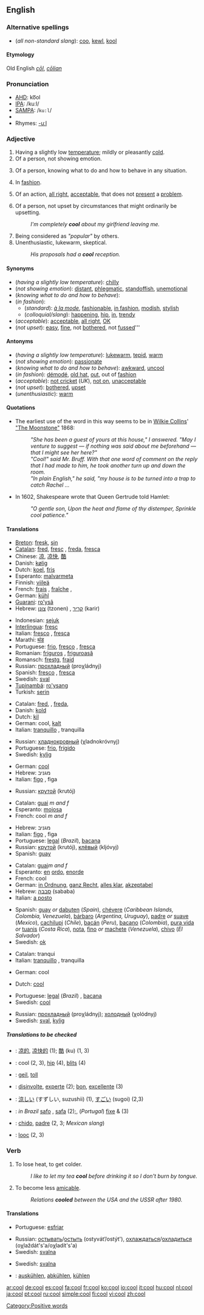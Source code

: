 ==English==

===Alternative spellings===
*(''all non-standard slang''): [[coo]], [[kewl]], [[kool]]

{{rfc-level|Etymology at L4+ not in L3 POS section}}

====Etymology====
Old English ''[[cōl]]'', ''[[cōlian]]''

===Pronunciation===
*[[AHD]]: ko͞ol
*[[IPA]]: /kuːl/
*[[SAMPA]]: /<tt>ku:l</tt>/
*{{audio|en-us-cool.ogg|Audio (US)}}
*Rhymes: [[Rhymes:English:-uːl|-uːl]]

===Adjective===
{{en-adj-er}}

# Having a slightly low [[temperature]]; mildly or pleasantly [[cold]].
# Of a person, not showing emotion.
# {{colloquial}} Of a person, knowing what to do and how to behave in any situation.
# {{colloquial}} In [[fashion]].
# {{colloquial}} Of an action, [[all right]], [[acceptable]], that does not [[present]] a [[problem]].  {{ref|1}}
# {{colloquial}} Of a person, not upset by circumstances that might ordinarily be upsetting.
#:''I'm completely '''cool''' about my girlfriend leaving me.''
# Being considered as ''"popular"'' by others.
# Unenthusiastic, lukewarm, skeptical.
#:''His proposals had a '''cool''' reception.''

====Synonyms====
*(''having a slightly low temperature''): [[chilly]]
*(''not showing emotion''): [[distant]], [[phlegmatic]], [[standoffish]], [[unemotional]]
*(''knowing what to do and how to behave''):
*(''in fashion''):
**(''standard''): ''[[à la mode]]'', [[fashionable]], [[in fashion]], [[modish]], [[stylish]]
**(''colloquial/slang''): [[happening]], [[hip]], [[in]], [[trendy]]
*(''acceptable''): [[acceptable]], [[all right]], [[OK]]
*(''not upset''): [[easy]], [[fine]], not [[bothered]], not [[fussed]]'''

====Antonyms====
*(''having a slightly low temperature''): [[lukewarm]], [[tepid]], [[warm]]
*(''not showing emotion''): [[passionate]]
*(''knowing what to do and how to behave''): [[awkward]], [[uncool]]
*(''in fashion''): [[démodé]], [[old hat]], [[out]], out of [[fashion]]
*(''acceptable''): [[not cricket]] (''UK''), [[not on]], [[unacceptable]]
*(''not upset''): [[bothered]], [[upset]]
*(''unenthusiastic''): [[warm]]

====Quotations====
* {{note|1}} The earliest use of the word in this way seems to be in [[w:Wilkie Collins|Wilkie Collins]]' [http://collins.thefreelibrary.com/The-Moonstone/40-1 "The Moonstone"] 1868:
*:''"She has been a guest of yours at this house," I answered. "May I venture to suggest &mdash; if nothing was said about me beforehand &mdash; that I might see her here?"''
*:''"Cool!" said Mr. Bruff. With that one word of comment on the reply that I had made to him, he took another turn up and down the room.''
*:''"In plain English," he said, "my house is to be turned into a trap to catch Rachel ...''
*In 1602, Shakespeare wrote that Queen Gertrude told Hamlet:
*:''"O gentle son, Upon the heat and flame of thy distemper, Sprinkle cool patience."''

====Translations====
{{trans-top|having a slightly low temperature}}
*[[Breton]]: [[fresk]], [[sin#Breton|sin]]
*[[Catalan]]: [[fred#Catalan|fred]], [[fresc]] {{m}}, [[freda]], [[fresca]] {{f}}
*Chinese: [[凉]], [[凉快]], [[酷]]
*Danish: [[kølig]]
*Dutch: [[koel]], [[fris]]
*Esperanto: [[malvarmeta]]
*Finnish: [[viileä]]
*French: [[frais]] {{m}}, [[fraîche]] {{f}},
*German: [[kühl]]
*[[Guarani]]: [[ro'ysã]]
*Hebrew: [[צונן]] (tzonen) , [[קריר]] (karir)
{{trans-mid}}
*Indonesian: [[sejuk]]
*[[Interlingua]]: [[fresc]]
*Italian: [[fresco#Italian|fresco]] {{m}}, [[fresca#Italian|fresca]] {{f}}
*Marathi: [[थंड]]
*Portuguese: [[frio]], [[fresco]] {{m}}, [[fresca]] {{f}}
*Romanian: [[friguros]] {{m}}, [[friguroasă]] {{f}}
*Romansch: [[frestg]], [[fraid]]
*Russian: [[прохладный]] (proχládnyj)
*Spanish: [[fresco#Spanish|fresco]] {{m}}, [[fresca#Spanish|fresca]] {{f}}
*Swedish: [[sval]]
*[[Tupinambá]]: [[ro'ysang]]
*Turkish: [[serin]]
{{trans-bottom}}

{{trans-top|not showing emotion}}
*Catalan: [[fred]], {{m}}, [[freda]], {{f}}
*Danish: [[kold]]
*Dutch: [[kil]]
*German: cool, [[kalt]]
*Italian: [[tranquillo]] {{m}}, tranquilla {{f}}
{{trans-mid}}
*Russian: [[хладнокровный]] (χladnokróvnyj)
*Portuguese: [[frio]], [[frígido]]
*Swedish: [[kylig]]
{{trans-bottom}}

{{trans-top|colloquial: of a person, knowing what to do and how to behave in any situation}}
*German: [[cool#German|cool]]
*Hebrew: מגניב
*Italian: [[figo]] {{m}}, figa {{m}}
{{trans-mid}}
*Russian: [[крутой]] (krutój)
{{trans-bottom}}

{{trans-top|colloquial: in fashion}}
*Catalan: [[guai]] ''m and f''
*Esperanto: [[mojosa]]
*French: cool ''m and f''
{{trans-mid}}
*Hebrew: מגניב
*Italian: [[figo]] {{m}}, figa {{m}}
*Portuguese: [[legal]] (''Brazil''), [[bacana]]
*Russian: [[крутой]] (krutój), [[клёвый]] (kljóvyj)
*Spanish: [[guay]]
{{trans-bottom}}

{{trans-top|colloquial: all right, acceptable}}
*Catalan: [[guai]]''m and f''
*Esperanto: [[en#Esperanto|en]] [[ordo#Esperanto|ordo]], [[enorde]]
*French: cool
*German: [[in Ordnung]], [[ganz Recht]], [[alles klar]], [[akzeptabel]]
*Hebrew: [[סבבה]] (sababa)
*Italian: [[a posto]]
{{trans-mid}}
*Spanish: [[guay]] ''or'' [[dabuten]] (''Spain''), [[chévere]] (''Caribbean Islands, Colombia, Venezuela''), [[bárbaro]] (''Argentina, Uruguay''), [[padre]] ''or'' [[suave]] (''Mexico''), [[cachilupi]] (''Chile''), [[bacán]] (''Peru''), [[bacano]] (''Colombia''), [[pura vida]] ''or'' [[tuanis]] (''Costa Rica''), [[nota]],  [[fino]] ''or'' [[machete]] (''Venezuela''), [[chivo]] (''El Salvador'')
*Swedish: [[ok]]
{{trans-bottom}}

{{trans-top|colloquial: not upset}}
*Catalan: tranqui
*Italian: [[tranquillo]] {{m}}, tranquilla {{f}}
{{trans-mid}}
*German: cool
{{trans-bottom}}

{{trans-top|being considered as "popular" by others}}
*Dutch: [[cool]]
{{trans-mid}}
*Portuguese: [[legal]] (''Brazil'') , [[bacana]]
*Swedish: [[#Swedish|cool]]
{{trans-bottom}}

{{trans-top|unenthusiastic, lukewarm, skeptical}}
{{trans-mid}}
*Russian: [[прохладный]] (proχládnyj); [[холодный]] (χolódnyj)
*Swedish: [[sval]], [[kylig]]
{{trans-bottom}}

=====Translations to be checked=====
{{checktrans}}
*{{ttbc|Chinese}}: [[凉的]], [[凉快的]] (1); [[酷]] (ku) (1, 3)
*{{ttbc|Dutch}}: cool (2, 3), [[hip#Dutch|hip]] (4), [[blits]] (4)
*{{ttbc|German}}: [[geil]], [[toll]]
*{{ttbc|Interlingua}}: [[disinvolte]], [[experte]] (2); [[bon]], [[excellente]] (3)
*{{ttbc|Japanese}}: [[涼しい]] (すずしい, suzushii) (1), [[すごい]] (sugoi) (2,3)
*{{ttbc|Portuguese}}: ''in Brazil'' [[safo]] {{m}}, [[safa]] {{f}} (2);, (''Portugal'') [[fixe]] {{m}} & {{f}} (3)<!-- Someone from Portugal, please check and categorize these translations.-->
*{{ttbc|Spanish}}: [[chido]], [[padre]] (2, 3; ''Mexican slang'')
*{{ttbc|Verlan}}: [[looc]] (2, 3)

===Verb===
{{en-verb}}

# To lose heat, to get colder.
#:''I like to let my tea '''cool''' before drinking it so I don't burn by tongue.''
# {{context|idiom|figurative}} To become less [[amicable]].
#: ''Relations '''cooled''' between the USA and the USSR after 1980.''

====Translations====
{{trans-top|to lose heat, to get colder}}
*Portuguese: [[esfriar]]
{{trans-mid}}
*Russian: [[остывать]]/[[остыть]] (ostyvát’/ostýt'), [[охлаждаться]]/[[охладиться]] (oχlaždát's'a/oχladít's'a)
*Swedish: [[svalna]]
{{trans-bottom}}
{{trans-top|to become less amiable}}
{{trans-mid}}
*Swedish: [[svalna]]
{{trans-bottom}}

{{checktrans}}
*{{ttbc|German}}: [[auskühlen]], [[abkühlen]], [[kühlen]]

[[Category:Positive words]]

[[ar:cool]]
[[de:cool]]
[[es:cool]]
[[fa:cool]]
[[fr:cool]]
[[ko:cool]]
[[io:cool]]
[[it:cool]]
[[hu:cool]]
[[nl:cool]]
[[ja:cool]]
[[pt:cool]]
[[ru:cool]]
[[simple:cool]]
[[fi:cool]]
[[vi:cool]]
[[zh:cool]]